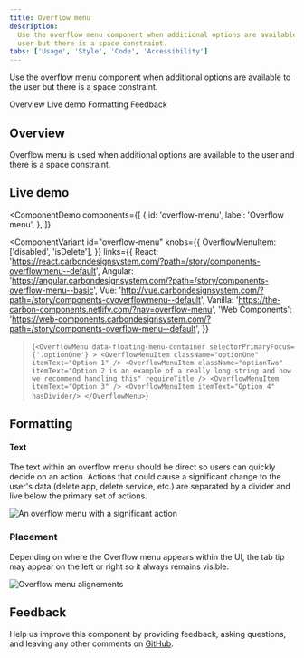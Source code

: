 ```yaml
---
title: Overflow menu
description:
  Use the overflow menu component when additional options are available to the
  user but there is a space constraint.
tabs: ['Usage', 'Style', 'Code', 'Accessibility']
---
```


<PageDescription>

Use the overflow menu component when additional options are available to the
user but there is a space constraint.

</PageDescription>

<AnchorLinks>

<AnchorLink>Overview</AnchorLink>
<AnchorLink>Live demo</AnchorLink>
<AnchorLink>Formatting</AnchorLink>
<AnchorLink>Feedback</AnchorLink>

</AnchorLinks>

## Overview

Overflow menu is used when additional options are available to the user and
there is a space constraint.

## Live demo

<!-- prettier-ignore-start -->
<ComponentDemo
  components={[
    {
      id: 'overflow-menu',
      label: 'Overflow menu',
    },
  ]}
>
  <ComponentVariant
    id="overflow-menu"
    knobs={{
      OverflowMenuItem: ['disabled', 'isDelete'],
    }}
    links={{
      React:
        'https://react.carbondesignsystem.com/?path=/story/components-overflowmenu--default',
      Angular:
        'https://angular.carbondesignsystem.com/?path=/story/components-overflow-menu--basic',
      Vue: 'http://vue.carbondesignsystem.com/?path=/story/components-cvoverflowmenu--default',
      Vanilla: 'https://the-carbon-components.netlify.com/?nav=overflow-menu',
      'Web Components':
        'https://web-components.carbondesignsystem.com/?path=/story/components-overflow-menu--default',
    }}
  >{`
    <OverflowMenu
      data-floating-menu-container
      selectorPrimaryFocus={'.optionOne'}
    >
      <OverflowMenuItem
        className="optionOne"
        itemText="Option 1"
      />
      <OverflowMenuItem
        className="optionTwo"
        itemText="Option 2 is an example of a really long string and how we recommend handling this"
        requireTitle
      />
      <OverflowMenuItem itemText="Option 3" />
      <OverflowMenuItem itemText="Option 4" hasDivider/>
    </OverflowMenu>
  `}</ComponentVariant>
</ComponentDemo>
<!-- prettier-ignore-end -->

## Formatting

#### Text

The text within an overflow menu should be direct so users can quickly decide on
an action. Actions that could cause a significant change to the user's data
(delete app, delete service, etc.) are separated by a divider and live below the
primary set of actions.

<Row>
<Column colLg={8}>

![An overflow menu with a significant action](images/overflow-menu-usage-1.png)

</Column>
</Row>

### Placement

Depending on where the Overflow menu appears within the UI, the tab tip may
appear on the left or right so it always remains visible.

<Row>
<Column colLg={8}>

![Overflow menu alignements](images/overflow-menu-usage-2.png)

</Column>
</Row>

## Feedback

Help us improve this component by providing feedback, asking questions, and
leaving any other comments on
[GitHub](https://github.com/carbon-design-system/carbon-website/issues/new?assignees=&labels=feedback&template=feedback.md).
